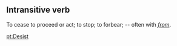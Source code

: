 ==Intransitive verb== 
To cease to proceed or act; to stop; to forbear; -- often with ''[[from]]''.

[[pt:Desist]]